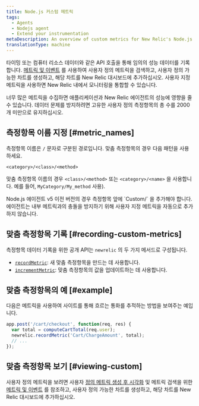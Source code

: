 ```yaml
---
title: Node.js 커스텀 메트릭
tags:
  - Agents
  - Nodejs agent
  - Extend your instrumentation
metaDescription: An overview of custom metrics for New Relic's Node.js agent and how to implement them for your application.
translationType: machine
---
```


타이밍 또는 컴퓨터 리소스 데이터와 같은 API 호출을 통해 임의의 성능 데이터를 기록합니다. [메트릭 및 이벤트](/docs/query-your-data/explore-query-data/data-explorer/introduction-data-explorer) 를 사용하여 사용자 정의 메트릭을 검색하고, 사용자 정의 가능한 차트를 생성하고, 해당 차트를 New Relic 대시보드에 추가하십시오. 사용자 지정 메트릭을 사용하면 New Relic 내에서 모니터링을 통합할 수 있습니다.

<Callout variant="caution">
  너무 많은 메트릭을 수집하면 애플리케이션과 New Relic 에이전트의 성능에 영향을 줄 수 있습니다. 데이터 문제를 방지하려면 고유한 사용자 정의 측정항목의 총 수를 2000개 미만으로 유지하십시오.
</Callout>

## 측정항목 이름 지정 [#metric_names]

측정항목 이름은 `/` 문자로 구분된 경로입니다. 맞춤 측정항목의 경우 다음 패턴을 사용하세요.

```
<category>/<class>/<method>
```

맞춤 측정항목 이름의 경우 `<class>/<method>` 또는 `<category>/<name>` 을 사용합니다. 예를 들어, `MyCategory/My_method` 사용).

<Callout variant="important">
  Node.js 에이전트 v5 이전 버전의 경우 측정항목 앞에 `Custom/` 을 추가해야 합니다. 에이전트는 내부 메트릭과의 충돌을 방지하기 위해 사용자 지정 메트릭을 자동으로 추가하지 않습니다.
</Callout>

## 맞춤 측정항목 기록 [#recording-custom-metrics]

측정항목 데이터 기록을 위한 공개 API는 `newrelic` 의 두 가지 메서드로 구성됩니다.

* [`recordMetric`](/docs/apm/agents/nodejs-agent/api-guides/nodejs-agent-api/#record_metric): 새 맞춤 측정항목을 만드는 데 사용합니다.
* [`incrementMetric`](/docs/apm/agents/nodejs-agent/api-guides/nodejs-agent-api/#increment_metric): 맞춤 측정항목의 값을 업데이트하는 데 사용합니다.

## 맞춤 측정항목의 예 [#example]

다음은 메트릭을 사용하여 사이트를 통해 흐르는 통화를 추적하는 방법을 보여주는 예입니다.

```js
app.post('/cart/checkout', function(req, res) {
  var total = computeCartTotal(req.user);
  newrelic.recordMetric('Cart/ChargeAmount', total);
  // ...
});
```

## 맞춤 측정항목 보기 [#viewing-custom]

사용자 정의 메트릭을 보려면 사용자 [정의 메트릭 생성 후 시각화](/docs/query-your-data/explore-query-data/data-explorer/introduction-data-explorer#visualize-metric) 및 메트릭 검색을 위한 [메트릭 및 이벤트](/docs/query-your-data/explore-query-data/data-explorer/introduction-data-explorer) 를 참조하고, 사용자 정의 가능한 차트를 생성하고, 해당 차트를 New Relic 대시보드에 추가하십시오.